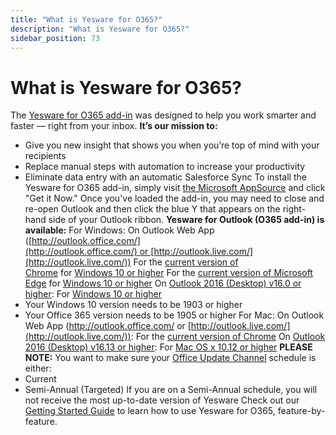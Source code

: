 ```yaml
---
title: "What is Yesware for O365?"
description: "What is Yesware for O365?"
sidebar_position: 73
---
```


# What is Yesware for O365?

The [Yesware for O365 add-in](https://www.yesware.com/platform/outlook/) was designed to help you work smarter and faster — right from your inbox.
**It’s our mission to:**
- Give you new insight that shows you when you’re top of mind with your recipients
- Replace manual steps with automation to increase your productivity
- Eliminate data entry with an automatic Salesforce Sync
To install the Yesware for O365 add-in, simply visit [the Microsoft AppSource](https://appsource.microsoft.com/en-us/product/office/WA104380259) and click "Get it Now." Once you've loaded the add-in, you may need to close and re-open Outlook and then click the blue Y that appears on the right-hand side of your Outlook ribbon.
**Yesware for Outlook (O365 add-in) is available:**
For Windows:
On Outlook Web App ([http://outlook.office.com/](http://outlook.office.com/) or [http://outlook.live.com/](http://outlook.live.com/))
For the [current version of Chrome](https://support.google.com/chrome/answer/95414) for [Windows 10 or higher](https://support.microsoft.com/en-us/help/13443/windows-which-operating-system)
For the [current version of Microsoft Edge](https://support.microsoft.com/en-us/help/4027011/windows-find-out-which-version-of-microsoft-edge-you-have) for [Windows 10 or higher](https://support.microsoft.com/en-us/help/13443/windows-which-operating-system)
On [Outlook 2016 (Desktop) v16.0 or higher](https://support.office.com/en-us/article/what-version-of-outlook-do-i-have-b3a9568c-edb5-42b9-9825-d48d82b2257c):
For [Windows 10 or higher](https://support.microsoft.com/en-us/help/13443/windows-which-operating-system)
- Your Windows 10 version needs to be 1903 or higher
- Your Office 365 version needs to be 1905 or higher
For Mac:
On Outlook Web App (http://outlook.office.com/ or [http://outlook.live.com/](http://outlook.live.com/)):
For the [current version of Chrome](https://support.google.com/chrome/answer/95414)
On [Outlook 2016 (Desktop) v16.13 or higher](https://support.office.com/en-us/article/what-version-of-outlook-do-i-have-b3a9568c-edb5-42b9-9825-d48d82b2257c):
For [Mac OS x 10.12 or higher](https://support.apple.com/en-us/HT201260)
**PLEASE NOTE:**
You want to make sure your [Office Update Channel](https://www.msoutlook.info/question/office-update-channels) schedule is either:
- Current
- Semi-Annual (Targeted)
If you are on a Semi-Annual schedule, you will not receive the most up-to-date version of Yesware
Check out our [Getting Started Guide](https://support.yesware.com/hc/en-us/sections/15420456708375-Yesware-for-Outlook-O365-add-in-) to learn how to use Yesware for O365, feature-by-feature.